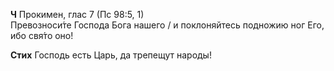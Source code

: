 **Ч** Прокимен, глас 7 (Пс 98:5, 1)  
Превозноси́те Господа Бога нашего / и поклоняйтесь подножию ног Его, ибо свя́то оно!

**Стих** Господь есть Царь, да трепещут народы!
